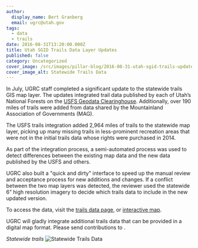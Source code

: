 ```yaml
---
author:
  display_name: Bert Granberg
  email: ugrc@utah.gov
tags:
  - data
  - trails
date: 2016-08-31T13:20:00.000Z
title: Utah SGID Trails Data Layer Updates
published: false
category: Uncategorized
cover_image: /src/images/pillar-blog/2016-08-31-utah-sgid-trails-update/statewidetrails.png
cover_image_alt: Statewide Trails Data
---
```



In July, UGRC staff completed a significant update to the statewide trails GIS map layer. The updates integrated trail data published by each of Utah’s National Forests on the [USFS Geodata Clearinghouse](https://data.fs.usda.gov/geodata/). Additionally, over 190 miles of trails were added from data shared by the Mountainland Association of Governments (MAG).

The USFS trails integration added 2,964 miles of trails to the statewide map layer, picking up many missing trails in less-prominent recreation areas that were not in the initial trails data whose rights were purchased in 2014.

As part of the integration process, a semi-automated process was used to detect differences between the existing map data and the new data published by the USFS and others.

UGRC also built a "quick and dirty" interface to speed up the manual review and acceptance process for new additions and changes. If a conflict between the two map layers was detected, the reviewer used the statewide 6” high resolution imagery to decide which trails data to include in the new updated version.

To access the data, visit the [trails data page](/products/sgid/recreation/trails-pathways), or [interactive map](https://utah.maps.arcgis.com/apps/SimpleViewer/index.html?appid=f3337951e0034ebb889ecebcb3a45f39).

UGRC will gladly integrate additional trails data that can be provided in a digital map format. Please send contributions to <Contacts inline subject={frontmatter.title} contactKey="trails" />.

_Statewide trails_
![Statewide Trails Data](../../images/pillar-blog/2016-08-31-utah-sgid-trails-update/statewidetrails.png)
